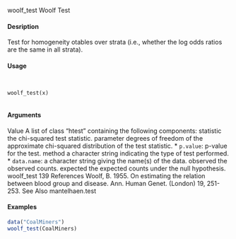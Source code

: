 woolf_test Woolf Test

#### Desription

Test for homogeneity otables over strata (i.e., whether the log odds ratios are the same
in all strata).

#### Usage
<pre><code>

woolf_test(x)

</code></pre>
#### Arguments


Value
A list of class "htest" containing the following components:
statistic the chi-squared test statistic.
parameter degrees of freedom of the approximate chi-squared distribution of the test statistic.
* ``p.value``: p-value for the test.
method a character string indicating the type of test performed.
* ``data.name``:  a character string giving the name(s) of the data.
observed the observed counts.
expected the expected counts under the null hypothesis.
woolf_test 139
References
Woolf, B. 1955. On estimating the relation between blood group and disease. Ann. Human Genet.
(London) 19, 251-253.
See Also
mantelhaen.test

#### Examples
```r

data("CoalMiners")
woolf_test(CoalMiners)
```
